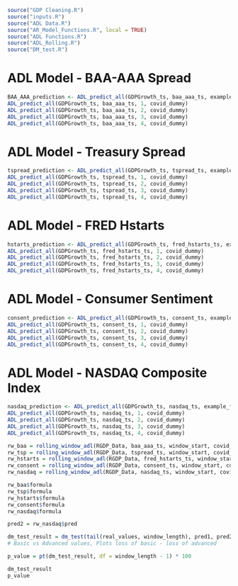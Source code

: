 
```r

source("GDP Cleaning.R")
source("inputs.R")
source("ADL Data.R")
source("AR_Model_Functions.R", local = TRUE)
source("ADL Functions.R")
source("ADL_Rolling.R")
source("DM_test.R")

```


# ADL Model - BAA-AAA Spread 

```r

BAA_AAA_prediction <- ADL_predict_all(GDPGrowth_ts, baa_aaa_ts, example_fhorizon, covid_dummy)
ADL_predict_all(GDPGrowth_ts, baa_aaa_ts, 1, covid_dummy)
ADL_predict_all(GDPGrowth_ts, baa_aaa_ts, 2, covid_dummy)
ADL_predict_all(GDPGrowth_ts, baa_aaa_ts, 3, covid_dummy)
ADL_predict_all(GDPGrowth_ts, baa_aaa_ts, 4, covid_dummy)

```

# ADL Model - Treasury Spread 

```r

tspread_prediction <- ADL_predict_all(GDPGrowth_ts, tspread_ts, example_fhorizon, covid_dummy)
ADL_predict_all(GDPGrowth_ts, tspread_ts, 1, covid_dummy)
ADL_predict_all(GDPGrowth_ts, tspread_ts, 2, covid_dummy)
ADL_predict_all(GDPGrowth_ts, tspread_ts, 3, covid_dummy)
ADL_predict_all(GDPGrowth_ts, tspread_ts, 4, covid_dummy)

```




# ADL Model - FRED Hstarts

```r

hstarts_prediction <- ADL_predict_all(GDPGrowth_ts, fred_hstarts_ts, example_fhorizon, covid_dummy)
ADL_predict_all(GDPGrowth_ts, fred_hstarts_ts, 1, covid_dummy)
ADL_predict_all(GDPGrowth_ts, fred_hstarts_ts, 2, covid_dummy)
ADL_predict_all(GDPGrowth_ts, fred_hstarts_ts, 3, covid_dummy)
ADL_predict_all(GDPGrowth_ts, fred_hstarts_ts, 4, covid_dummy)

```



# ADL Model - Consumer Sentiment

```r

consent_prediction <- ADL_predict_all(GDPGrowth_ts, consent_ts, example_fhorizon, covid_dummy)
ADL_predict_all(GDPGrowth_ts, consent_ts, 1, covid_dummy)
ADL_predict_all(GDPGrowth_ts, consent_ts, 2, covid_dummy)
ADL_predict_all(GDPGrowth_ts, consent_ts, 3, covid_dummy)
ADL_predict_all(GDPGrowth_ts, consent_ts, 4, covid_dummy)

```

# ADL Model - NASDAQ Composite Index 

```r

nasdaq_prediction <- ADL_predict_all(GDPGrowth_ts, nasdaq_ts, example_fhorizon, covid_dummy)
ADL_predict_all(GDPGrowth_ts, nasdaq_ts, 1, covid_dummy)
ADL_predict_all(GDPGrowth_ts, nasdaq_ts, 2, covid_dummy)
ADL_predict_all(GDPGrowth_ts, nasdaq_ts, 3, covid_dummy)
ADL_predict_all(GDPGrowth_ts, nasdaq_ts, 4, covid_dummy)

```

```r

rw_baa = rolling_window_adl(RGDP_Data, baa_aaa_ts, window_start, covid_dummy, real_values, example_startyq, example_endyq)
rw_tsp = rolling_window_adl(RGDP_Data, tspread_ts, window_start, covid_dummy, real_values, example_startyq, example_endyq)
rw_hstarts = rolling_window_adl(RGDP_Data, fred_hstarts_ts, window_start, covid_dummy, real_values, example_startyq, example_endyq)
rw_consent = rolling_window_adl(RGDP_Data, consent_ts, window_start, covid_dummy, real_values, example_startyq, example_endyq)
rw_nasdaq = rolling_window_adl(RGDP_Data, nasdaq_ts, window_start, covid_dummy, real_values, example_startyq, example_endyq)

```

```r

rw_baa$formula
rw_tsp$formula
rw_hstarts$formula
rw_consent$formula
rw_nasdaq$formula

pred2 = rw_nasdaq$pred

dm_test_result = dm_test(tail(real_values, window_length), pred1, pred2, window_start, example_endyq)[1]
# Basic vs Advanced values, Plots loss of basic - loss of advanced

p_value = pt(dm_test_result, df = window_length - 1) * 100

dm_test_result
p_value

```




